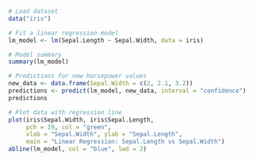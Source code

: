 
```{r linear-regression, message=FALSE, warning=FALSE}

# Load dataset
data("iris")

# Fit a linear regression model
lm_model <- lm(Sepal.Length ~ Sepal.Width, data = iris)

# Model summary
summary(lm_model)

# Predictions for new horsepower values
new_data <- data.frame(Sepal.Width = c(2, 2.1, 3.2))
predictions <- predict(lm_model, new_data, interval = "confidence")
predictions

# Plot data with regression line
plot(iris$Sepal.Width, iris$Sepal.Length, 
     pch = 19, col = "green", 
     xlab = "Sepal.Width", ylab = "Sepal.Length",
     main = "Linear Regression: Sepal.Length vs Sepal.Width")
abline(lm_model, col = "blue", lwd = 2)
```


